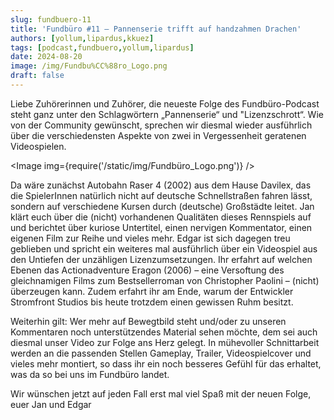 ---
slug: fundbuero-11
title: 'Fundbüro #11 – Pannenserie trifft auf handzahmen Drachen'
authors: [yollum,lipardus,kkuez]
tags: [podcast,fundbuero,yollum,lipardus]
date: 2024-08-20
image: /img/Fundbu%CC%88ro_Logo.png
draft: false
---


Liebe Zuhörerinnen und Zuhörer, die neueste Folge des Fundbüro-Podcast steht ganz unter den Schlagwörtern „Pannenserie“ und "Lizenzschrott“. Wie von der Community gewünscht, sprechen wir diesmal wieder ausführlich über die verschiedensten Aspekte von zwei in Vergessenheit geratenen Videospielen.

<Image img={require('/static/img/Fundbüro_Logo.png')} />

<!--truncate-->

Da wäre zunächst Autobahn Raser 4 (2002) aus dem Hause Davilex, das die SpielerInnen natürlich nicht auf deutsche Schnellstraßen fahren lässt, sondern auf verschiedene Kursen durch (deutsche) Großstädte leitet. Jan klärt euch über die (nicht) vorhandenen Qualitäten dieses Rennspiels auf und berichtet über kuriose Untertitel, einen nervigen Kommentator, einen eigenen Film zur Reihe und vieles mehr. Edgar ist sich dagegen treu geblieben und spricht ein weiteres mal ausführlich über ein Videospiel aus den Untiefen der unzähligen Lizenzumsetzungen. Ihr erfahrt auf welchen Ebenen das Actionadventure Eragon (2006) – eine Versoftung des gleichnamigen Films zum Bestsellerroman von Christopher Paolini – (nicht) überzeugen kann. Zudem erfahrt ihr am Ende, warum der Entwickler Stromfront Studios bis heute trotzdem einen gewissen Ruhm besitzt.

Weiterhin gilt: Wer mehr auf Bewegtbild steht und/oder zu unseren Kommentaren noch unterstützendes Material sehen möchte, dem sei auch diesmal unser Video zur Folge ans Herz gelegt. In mühevoller Schnittarbeit werden an die passenden Stellen Gameplay, Trailer, Videospielcover und vieles mehr montiert, so dass ihr ein noch besseres Gefühl für das erhaltet, was da so bei uns im Fundbüro landet.

Wir wünschen jetzt auf jeden Fall erst mal viel Spaß mit der neuen Folge,
euer Jan und Edgar

<ReactPlayer
    width="100%"
    height="50px"
    controls
    url='https://m10z.picnotes.de/Fundbuero/Fundbuero_010.mp3'
/>
